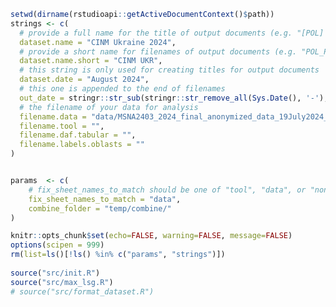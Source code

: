 ```r
setwd(dirname(rstudioapi::getActiveDocumentContext()$path))
strings <- c(
  # provide a full name for the title of output documents (e.g. "[POL] Post-Distribution Monitoring")
  dataset.name = "CINM Ukraine 2024",
  # provide a short name for filenames of output documents (e.g. "POL_PDM")
  dataset.name.short = "CINM UKR",
  # this string is only used for creating titles for output documents
  dataset.date = "August 2024",
  # this one is appended to the end of filenames
  out_date = stringr::str_sub(stringr::str_remove_all(Sys.Date(), '-'), 3),
  # the filename of your data for analysis
  filename.data = "data/MSNA2403_2024_final_anonymized_data_19July2024_weighted.xlsx",
  filename.tool = "",  
  filename.daf.tabular = "", 
  filename.labels.oblasts = ""
)


params  <- c(
    # fix_sheet_names_to_match should be one of "tool", "data", or "none"
    fix_sheet_names_to_match = "data",
    combine_folder = "temp/combine/"
)

knitr::opts_chunk$set(echo=FALSE, warning=FALSE, message=FALSE)
options(scipen = 999)
rm(list=ls()[!ls() %in% c("params", "strings")])
  
source("src/init.R")
source("src/max_lsg.R")
# source("src/format_dataset.R")
```